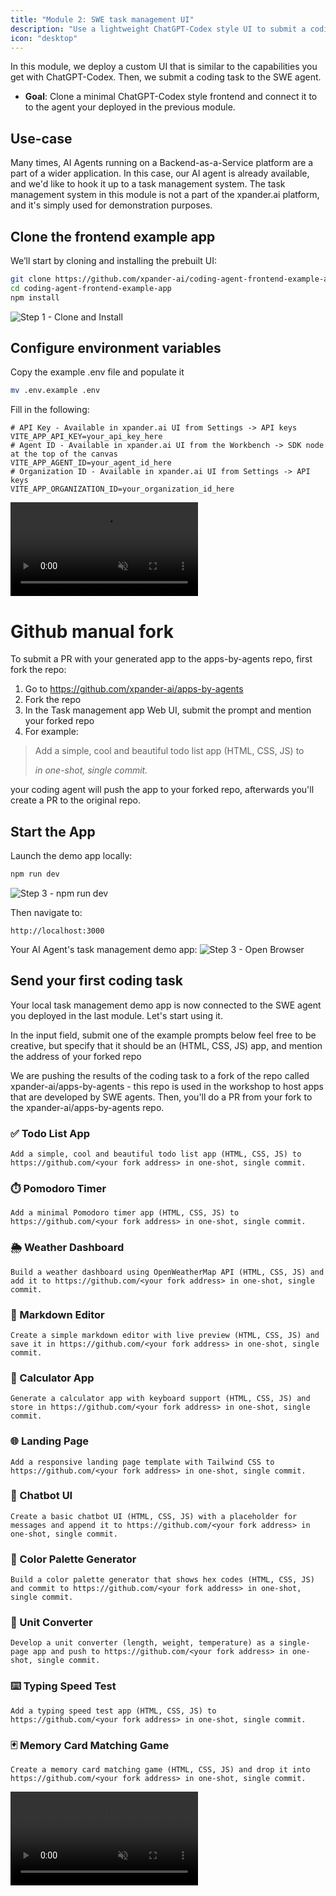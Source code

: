 ```yaml
---
title: "Module 2: SWE task management UI"
description: "Use a lightweight ChatGPT-Codex style UI to submit a coding task to your SWE agent"
icon: "desktop"
---
```


<Note>
In this module, we deploy a custom UI that is similar to the capabilities you get with ChatGPT-Codex. Then, we submit a coding task to the SWE agent.

  - **Goal**: Clone a minimal ChatGPT-Codex style frontend and connect it to to the agent your deployed in the previous module.
</Note>

## Use-case

Many times, AI Agents running on a Backend-as-a-Service platform are a part of a wider application. In this case, our AI agent is already available, and we'd like to hook it up to a task management system. The task management system in this module is not a part of the xpander.ai platform, and it's simply used for demonstration purposes.


## Clone the frontend example app

We’ll start by cloning and installing the prebuilt UI:

```bash
git clone https://github.com/xpander-ai/coding-agent-frontend-example-app.git
cd coding-agent-frontend-example-app
npm install
```

![Step 1 - Clone and Install](/images/workshops/git-clone.png)

## Configure environment variables

Copy the example .env file and populate it

```bash
mv .env.example .env
```

Fill in the following:

```env
# API Key - Available in xpander.ai UI from Settings -> API keys 
VITE_APP_API_KEY=your_api_key_here
# Agent ID - Available in xpander.ai UI from the Workbench -> SDK node at the top of the canvas
VITE_APP_AGENT_ID=your_agent_id_here
# Organization ID - Available in xpander.ai UI from Settings -> API keys
VITE_APP_ORGANIZATION_ID=your_organization_id_here
```

<Accordion title="Videos: getting the required variables">
<Frame>
  <video autoPlay muted loop playsInline className="w-full aspect-video" src="https://assets.xpanderai.io/workshops/videos/settings-api-keys.mp4" />
</Frame>

### Copy Your Agent ID
<Frame>
  <video autoPlay muted loop playsInline className="w-full aspect-video" src="https://assets.xpanderai.io/workshops/videos/swe-copy-agent-id.mp4" />
</Frame>
</Accordion>

# Github manual fork
To submit a PR with your generated app to the apps-by-agents repo, first fork the repo:

1. Go to https://github.com/xpander-ai/apps-by-agents
2. Fork the repo
3. In the Task management app Web UI, submit the prompt and mention your forked repo
4. For example: 

> Add a simple, cool and beautiful todo list app (HTML, CSS, JS) to <address of your fork> in one-shot, single commit.
> 
your coding agent will push the app to your forked repo, afterwards you'll create a PR to the original repo.

## Start the App

Launch the demo app locally:

```bash
npm run dev
```

![Step 3 - npm run dev](/images/workshops/swe-npm-run-dev.png)

Then navigate to:

```
http://localhost:3000
```
Your AI Agent's task management demo app:
![Step 3 - Open Browser](/images/workshops/swe-blank-tasks-manager.png)

## Send your first coding task
Your local task management demo app is now connected to the SWE agent you deployed in the last module. Let's start using it.

In the input field, submit one of the example prompts below
feel free to be creative, but specify that it should be an (HTML, CSS, JS) app, and mention the address of your forked repo

<Accordion title="Prompt Examples for apps-by-agents">

<Note>
We are pushing the results of the coding task to a fork of the repo called xpander-ai/apps-by-agents - this repo is used in the workshop to host apps that are developed by SWE agents. Then, you'll do a PR from your fork to the xpander-ai/apps-by-agents repo.
</Note>

### ✅ Todo List App
```text
Add a simple, cool and beautiful todo list app (HTML, CSS, JS) to https://github.com/<your fork address> in one-shot, single commit.
```

### ⏱️ Pomodoro Timer

```text
Add a minimal Pomodoro timer app (HTML, CSS, JS) to https://github.com/<your fork address> in one-shot, single commit.
```

### 🌦️ Weather Dashboard

```text
Build a weather dashboard using OpenWeatherMap API (HTML, CSS, JS) and add it to https://github.com/<your fork address> in one-shot, single commit.
```

### 📝 Markdown Editor

```text
Create a simple markdown editor with live preview (HTML, CSS, JS) and save it in https://github.com/<your fork address> in one-shot, single commit.
```

### 🧮 Calculator App

```text
Generate a calculator app with keyboard support (HTML, CSS, JS) and store in https://github.com/<your fork address> in one-shot, single commit.
```

### 🌐 Landing Page

```text
Add a responsive landing page template with Tailwind CSS to https://github.com/<your fork address> in one-shot, single commit.
```

### 💬 Chatbot UI

```text
Create a basic chatbot UI (HTML, CSS, JS) with a placeholder for messages and append it to https://github.com/<your fork address> in one-shot, single commit.
```

### 🎨 Color Palette Generator

```text
Build a color palette generator that shows hex codes (HTML, CSS, JS) and commit to https://github.com/<your fork address> in one-shot, single commit.
```

### 📏 Unit Converter

```text
Develop a unit converter (length, weight, temperature) as a single-page app and push to https://github.com/<your fork address> in one-shot, single commit.
```

### ⌨️ Typing Speed Test

```text
Add a typing speed test app (HTML, CSS, JS) to https://github.com/<your fork address> in one-shot, single commit.
```

### 🃏 Memory Card Matching Game

```text
Create a memory card matching game (HTML, CSS, JS) and drop it into https://github.com/<your fork address> in one-shot, single commit.
```

</Accordion>

<Frame>
  <video autoPlay muted loop playsInline className="w-full aspect-video" src="https://assets.xpanderai.io/workshops/videos/swe-send-task.mp4" />
</Frame>

---

## Track task execution

Click **View codex logs** to view real-time execution details and explore the logs.
Pay attention of the way codex manage and run the agentic loop and the creation process of your app.

> ⏳ **Note**: Task execution takes a few minutes - sit back, relax, and watch the agent work its magic. codex may split the task into multiple sub-tasks that can take up to 15 minutes. if it takes more than 15 minutes just let it run in the background and proceed with the rest of the workshop.

<Frame>
  <video autoPlay muted loop playsInline className="w-full aspect-video" src="https://assets.xpanderai.io/workshops/videos/swe-track-result.mp4" />
</Frame>

### You’ll see:

- **Top**: The original prompt or task
- **Popup**: Logs and generated output from the agent
- **Result**: Execution result
- **Logs & Messages Buttons**: Execution messages logs & codex execution logs

<Accordion title="How does this work?">

  When you submit a task, the app uses the **xpander.ai SDK** (via a **Web Worker**) to create and run the task in the cloud - fully serverless.

  The worker handles:
  - Creating tasks → [`createTask()` in `workers/xpanderWorker.ts`](https://github.com/xpander-ai/coding-agent-frontend-example-app/blob/main/src/workers/xpanderWorker.ts#L79)
  - Fetching task details and logs → [`useTask()` and `useLogs()` in `hooks/`](https://github.com/xpander-ai/coding-agent-frontend-example-app/tree/main/src/hooks)

  The UI polls task status and updates in real time using **React Query**.  
  You can see this in action inside:
  - [`Dashboard`](https://github.com/xpander-ai/coding-agent-frontend-example-app/blob/main/src/pages/Dashboard.tsx): task list and creation
  - [`TaskDetails`](https://github.com/xpander-ai/coding-agent-frontend-example-app/blob/main/src/pages/TaskDetails.tsx): real-time updates, logs, messages

  The **Codex tool** streams logs to a centralized **Logstash** tied to your **account**.  
  Logs are stored for a limited period and made available via the `logs.xpander.ai` micro-service.

  The frontend fetches these logs through polling (every 2s) using the SDK inside a Web Worker.

  💡 A task can include multiple threads - each representing a conversation or execution chain tied to your agent.
</Accordion>

### Succesful app creation
![swe coding task result with pr](/images/workshops/swe-coding-task-result-with-pr.png)

# Pay attention, your PR is targeting the fork and not xpander's repo
1. Submit a new PR (manually) from your fork to xpander-ai/apps-by-agents

## Summary and next steps

Your SWE task management UI is now live and connected to the SWE agent hosted on xpander.ai.
Through the UI, you instructed the agent to build an application and push it to the apps-by-agents repo.

Check out your Pull Request at: https://github.com/xpander-ai/apps-by-agents


→ Proceed to [Module 3: Advanced customization](./03-advanced-customization) 
